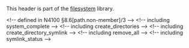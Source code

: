 {{cpp/header/experimental/title|experimental/filesystem}}
{{cpp/header/experimental/navbar}}

This header is part of the [[cpp/experimental/fs|filesystem]] library.

{{dsc begin}}
{{dsc namespace | std::experimental::filesystem}}
{{dsc namespace | inline=true | std::experimental::filesystem::v1}}
{{dsc h1|Classes}}
{{dsc inc | cpp/experimental/fs/dsc path}}
{{dsc inc | cpp/experimental/fs/dsc filesystem_error}}
{{dsc inc | cpp/experimental/fs/dsc directory_entry}}
{{dsc inc | cpp/experimental/fs/dsc directory_iterator}}
{{dsc inc | cpp/experimental/fs/dsc recursive_directory_iterator}}
{{dsc inc | cpp/experimental/fs/dsc file_status}}
{{dsc inc | cpp/experimental/fs/dsc space_info}}
{{dsc inc | cpp/experimental/fs/dsc file_type}}
{{dsc inc | cpp/experimental/fs/dsc perms}}
{{dsc inc | cpp/experimental/fs/dsc copy_options}}
{{dsc inc | cpp/experimental/fs/dsc directory_options}}
{{dsc inc | cpp/experimental/fs/dsc file_time_type}}
{{dsc h1|Functions}}
{{dsc inc | cpp/experimental/fs/path/dsc swap2}}
{{dsc inc | cpp/experimental/fs/path/dsc hash_value}}&lt;!-- defined in N4100 §8.6[path.non-member]/3 --&gt;
{{dsc inc | cpp/experimental/fs/path/dsc operator_cmp}}
{{dsc inc | cpp/experimental/fs/path/dsc operator/}}
{{dsc inc | cpp/experimental/fs/path/dsc operator_ltltgtgt}}
{{dsc inc | cpp/experimental/fs/path/dsc u8path}}
{{dsc inc | cpp/experimental/fs/directory_iterator/dsc begin}}
{{dsc inc | cpp/experimental/fs/recursive_directory_iterator/dsc begin}}
{{dsc inc | cpp/experimental/fs/dsc absolute}}&lt;!-- including system_complete --&gt;
{{dsc inc | cpp/experimental/fs/dsc canonical}}
{{dsc inc | cpp/experimental/fs/dsc copy}}
{{dsc inc | cpp/experimental/fs/dsc copy_file}}
{{dsc inc | cpp/experimental/fs/dsc copy_symlink}}
{{dsc inc | cpp/experimental/fs/dsc create_directory}} &lt;!-- including create_directories --&gt;
{{dsc inc | cpp/experimental/fs/dsc create_hard_link}}
{{dsc inc | cpp/experimental/fs/dsc create_symlink}} &lt;!-- including create_directory_symlink --&gt;
{{dsc inc | cpp/experimental/fs/dsc current_path}}
{{dsc inc | cpp/experimental/fs/dsc exists}}
{{dsc inc | cpp/experimental/fs/dsc equivalent}}
{{dsc inc | cpp/experimental/fs/dsc file_size}}
{{dsc inc | cpp/experimental/fs/dsc hard_link_count}}
{{dsc inc | cpp/experimental/fs/dsc last_write_time}}
{{dsc inc | cpp/experimental/fs/dsc permissions}}
{{dsc inc | cpp/experimental/fs/dsc read_symlink}}
{{dsc inc | cpp/experimental/fs/dsc remove}} &lt;!-- including remove_all --&gt;
{{dsc inc | cpp/experimental/fs/dsc rename}} 
{{dsc inc | cpp/experimental/fs/dsc resize_file}}
{{dsc inc | cpp/experimental/fs/dsc space}}
{{dsc inc | cpp/experimental/fs/dsc status}} &lt;!-- including symlink_status --&gt;
{{dsc inc | cpp/experimental/fs/dsc temp_directory_path}}
{{dsc h2 | File types}}
{{dsc inc | cpp/experimental/fs/dsc is_block_file}}
{{dsc inc | cpp/experimental/fs/dsc is_character_file}}
{{dsc inc | cpp/experimental/fs/dsc is_directory}}
{{dsc inc | cpp/experimental/fs/dsc is_empty}}
{{dsc inc | cpp/experimental/fs/dsc is_fifo}}
{{dsc inc | cpp/experimental/fs/dsc is_other}}
{{dsc inc | cpp/experimental/fs/dsc is_regular_file}}
{{dsc inc | cpp/experimental/fs/dsc is_socket}}
{{dsc inc | cpp/experimental/fs/dsc is_symlink}}
{{dsc inc | cpp/experimental/fs/dsc status_known}}
{{dsc end}}

{{langlinks|ja|zh}}